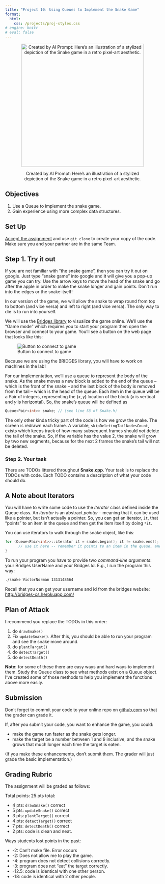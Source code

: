 ```yaml
---
title: "Project 10: Using Queues to Implement the Snake Game"
format: 
  html:
    css: /projects/proj-styles.css
# engine: knitr
# eval: false
---
```


<center>

<figure>

<img src="/images/projects/proj10-snake.png" alt="Created by AI Prompt: Here’s an illustration of a stylized depiction of the Snake game in a retro pixel-art aesthetic." width="400"/>

<figcaption>Created by AI Prompt: Here’s an illustration of a stylized depiction of the Snake game in a retro pixel-art aesthetic.</figcaption>

</figure>

</center>

## Objectives

1.  Use a Queue to implement the snake game.
2.  Gain experience using more complex data structures.

## Set Up

[Accept the assignment](){target="_blank"} and use `git clone` to create your copy of the code. Make sure you and your partner are in the same Team.

## Step 1. Try it out

If you are not familiar with "the snake game", then you can try it out on google. Just type "snake game" into google and it will give you a pop-up game you can try. Use the arrow keys to move the head of the snake and go after the apple in order to make the snake longer and gain points. Don't run into the edges or the snake itself!

In our version of the game, we will allow the snake to wrap round from top to bottom (and vice versa) and left to right (and vice versa). The only way to die is to run into yourself.

We will use the [Bridges library](http://bridges-cs.herokuapp.com/signup) to visualize the game online. We'll use the "Game mode" which requires you to start your program then open the browser and connect to your game. You'll see a button on the web page that looks like this:

![Button to connect to game](/images/projects/proj10-button.png)

::: callout-warning
Because we are using the BRIDGES library, you will have to work on machines in the lab!
:::

For our implementation, we'll use a queue to represent the body of the snake. As the snake moves a new block is added to the end of the queue -- which is the front of the snake -- and the last block of the body is removed from the tail -- which is the head of the queue. Each item in the queue will be a Pair of integers, representing the $(x, y)$ location of the block ($x$ is vertical and $y$ is horizontal). So, the snake's queue will be defined as

``` cpp
Queue<Pair<int>> snake; // (see line 58 of Snake.h)
```

The only other kinda tricky part of the code is how we grow the snake. The screen is redrawn each frame. A variable, `skipDeletingTailNodesCount`, exists which keeps track of how many subsequent frames should *not* delete the tail of the snake. So, if the variable has the value 2, the snake will grow by two new segments, because for the next 2 frames the snake's tail will not be deleted.

### Step 2. Your task

There are TODOs littered throughout **Snake.cpp**. Your task is to replace the TODOs with code. Each TODO contains a description of what your code should do.

::: callout-note
## A Note about Iterators

You will have to write some code to use the *iterator* class defined inside the Queue class. An *iterator* is an abstract *pointer* -- meaning that it can be used like a pointer, but isn't actually a pointer. So, you can get an iterator, `it`, that "points" to an item in the queue and then get the item itself by doing `*it`.

You can use iterators to walk through the snake object, like this:

``` cpp
for (Queue<Pair<int>>::iterator it = snake.begin(); it != snake.end(); it++) {
      // use it here -- remember it points to an item in the queue, and those items are Pair objects.
}
```
:::

To run your program you have to provide two *command-line arguments*: your Bridges UserName and your Bridges Id. E.g., I run the program this way:

``` bash
./snake VictorNorman 1313148564
```

Recall that you can get your username and id from the bridges website: <http://bridges-cs.herokuapp.com/>

## Plan of Attack

I recommend you replace the TODOs in this order:

1.  do `drawSnake()`
2.  Fix `updateSnake()`. After this, you should be able to run your program and see the snake move around.
3.  do `plantTarget()`
4.  do `detectTarget()`
5.  do `detectDeath()`

**Note:** for some of these there are easy ways and hard ways to implement them. Study the Queue class to see what methods exist on a Queue object. I've created some of those methods to help you implement the functions above more easily.

## Submission

Don't forget to commit your code to your online repo on [github.com](https://github.com/) so that the grader can grade it.

If, after you submit your code, you want to enhance the game, you could:

-   make the game run faster as the snake gets longer.
-   make the target be a number between 1 and 9 inclusive, and the snake grows that much longer each time the target is eaten.

(If you make these enhancements, don't submit them. The grader will just grade the basic implementation.)

## Grading Rubric

The assignment will be graded as follows:

Total points: 25 pts total:

-   4 pts: `drawSnake()` correct
-   5 pts: `updateSnake()` correct
-   3 pts: `plantTarget()` correct
-   4 pts: `detectTarget()` correct
-   7 pts: `detectDeath()` correct
-   2 pts: code is clean and neat.

Ways students lost points in the past:

-   -2: Can't make file. Error occurs
-   -2: Does not allow me to play the game.
-   -4: program does not detect collisions correctly.
-   -3: program does not "eat" the target correctly.
-   -12.5: code is identical with one other person.
-   -18: code is identical with 2 other people.